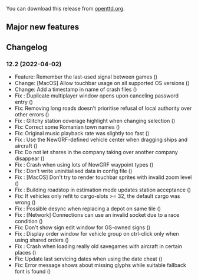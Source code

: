 {{en/-}}
{{en/Archive/OpenTTD/Navigation}}

{{en/Archive/OpenTTD/NaviPrevNext|prev=en/Archive/OpenTTD/OpenTTD 12.1|next=en/Archive/OpenTTD/OpenTTD 13.0|date=2022-04-02}}

You can download this release from [https://cdn.openttd.org/openttd-releases/12.2 openttd.org].

==Major new features==

==Changelog==

===12.2 (2022-04-02)===
*Feature: Remember the last-used signal between games ({{en/GHIssue|9792}})
*Change: [MacOS] Allow touchbar usage on all supported OS versions ({{en/GHIssue|9776}})
*Change: Add a timestamp in name of crash files ({{en/GHIssue|9761}})
*Fix {{en/GHIssue|9736}}: Duplicate multiplayer window opens upon canceling password entry ({{en/GHIssue|9842}})
*Fix: Removing long roads doesn't prioritise refusal of local authority over other errors ({{en/GHIssue|9831}})
*Fix {{en/GHIssue|9020}}: Glitchy station coverage highlight when changing selection ({{en/GHIssue|9825}})
*Fix: Correct some Romanian town names ({{en/GHIssue|9819}})
*Fix: Original music playback rate was slightly too fast ({{en/GHIssue|9814}})
*Fix {{en/GHIssue|9811}}: Use the NewGRF-defined vehicle center when dragging ships and aircraft ({{en/GHIssue|9812}})
*Fix: Do not let shares in the company taking over another company disappear ({{en/GHIssue|9808}})
*Fix {{en/GHIssue|9802}}: Crash when using lots of NewGRF waypoint types ({{en/GHIssue|9803}})
*Fix {{en/GHIssue|9766}}: Don't write uninitialised data in config file ({{en/GHIssue|9767}})
*Fix {{en/GHIssue|9743}}: [MacOS] Don't try to render touchbar sprites with invalid zoom level ({{en/GHIssue|9776}})
*Fix {{en/GHIssue|9774}}: Building roadstop in estimation mode updates station acceptance ({{en/GHIssue|9775}})
*Fix: If vehicles only refit to cargo-slots >= 32, the default cargo was wrong ({{en/GHIssue|9744}})
*Fix {{en/GHIssue|9735}}: Possible desync when replacing a depot on same tile ({{en/GHIssue|9738}})
*Fix {{en/GHIssue|9730}}: [Network] Connections can use an invalid socket due to a race condition ({{en/GHIssue|9731}})
*Fix: Don't show sign edit window for GS-owned signs ({{en/GHIssue|9716}})
*Fix {{en/GHIssue|9702}}: Display order window for vehicle group on ctrl-click only when using shared orders ({{en/GHIssue|9704}})
*Fix {{en/GHIssue|9680}}: Crash when loading really old savegames with aircraft in certain places ({{en/GHIssue|9699}})
*Fix: Update last servicing dates when using the date cheat ({{en/GHIssue|9694}})
*Fix: Error message shows about missing glyphs while suitable fallback font is found ({{en/GHIssue|9692}})
